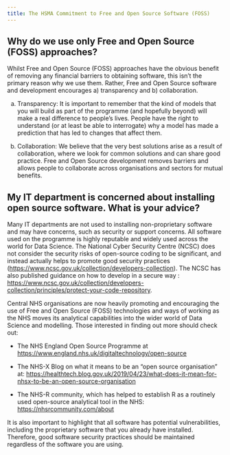 ```yaml
---
title: The HSMA Commitment to Free and Open Source Software (FOSS)
---
```


## Why do we use only Free and Open Source (FOSS) approaches?

Whilst Free and Open Source (FOSS) approaches have the obvious benefit of removing any financial barriers to obtaining software, this isn’t the primary reason why we use them. Rather, Free and Open Source software and development encourages a) transparency and b) collaboration.

a) Transparency: It is important to remember that the kind of models that you will build as part of the programme (and hopefully beyond) will make a real difference to people’s lives. People have the right to understand (or at least be able to interrogate) why a model has made a prediction that has led to changes that affect them.

b) Collaboration: We believe that the very best solutions arise as a result of collaboration, where we look for common solutions and can share good practice. Free and Open Source development removes barriers and allows people to collaborate across organisations and sectors for mutual benefits.

## My IT department is concerned about installing open source software. What is your advice?

Many IT departments are not used to installing non-proprietary software and may have concerns, such as security or support concerns. All software used on the programme is highly reputable and widely used across the world for Data Science. The National Cyber Security Centre (NCSC) does not consider the security risks of open-source coding to be significant, and instead actually helps to promote good security practices (<https://www.ncsc.gov.uk/collection/developers-collection>). The NCSC has also published guidance on how to develop in a secure way : <https://www.ncsc.gov.uk/collection/developers-collection/principles/protect-your-code-repository>.

Central NHS organisations are now heavily promoting and encouraging the use of Free and Open Source (FOSS) technologies and ways of working as the NHS moves its analytical capabilities into the wider world of Data Science and modelling. Those interested in finding out more should check out: 

- The NHS England Open Source Programme at <https://www.england.nhs.uk/digitaltechnology/open-source> 

- The NHS-X Blog on what it means to be an “open source organisation” at: <https://healthtech.blog.gov.uk/2019/04/23/what-does-it-mean-for-nhsx-to-be-an-open-source-organisation> 

- The NHS-R community, which has helped to establish R as a routinely used open-source analytical tool in the NHS: <https://nhsrcommunity.com/about> 

It is also important to highlight that all software has potential vulnerabilities, including the proprietary software that you already have installed. Therefore, good software security practices should be maintained regardless of the software you are using.